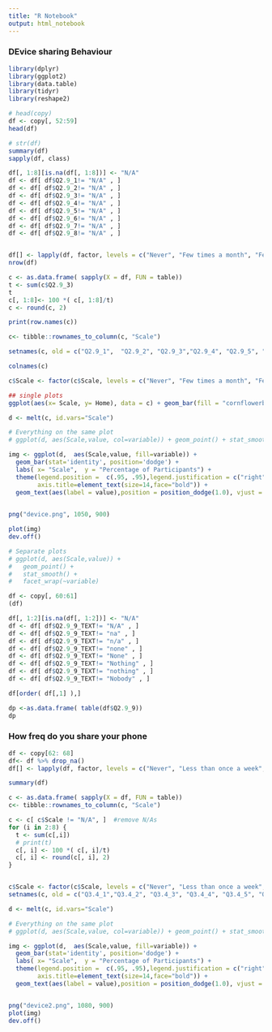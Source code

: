 ```yaml
---
title: "R Notebook"
output: html_notebook
---
```

### DEvice sharing Behaviour

```r
library(dplyr)
library(ggplot2)
library(data.table)
library(tidyr)
library(reshape2)
```

```r
# head(copy)
df <- copy[, 52:59]
head(df)

```

```r
# str(df)
summary(df)
sapply(df, class)

```

```r
df[, 1:8][is.na(df[, 1:8])] <- "N/A"
df <- df[ df$Q2.9_1!= "N/A" , ]
df <- df[ df$Q2.9_2!= "N/A" , ]
df <- df[ df$Q2.9_3!= "N/A" , ]
df <- df[ df$Q2.9_4!= "N/A" , ]
df <- df[ df$Q2.9_5!= "N/A" , ]
df <- df[ df$Q2.9_6!= "N/A" , ]
df <- df[ df$Q2.9_7!= "N/A" , ]
df <- df[ df$Q2.9_8!= "N/A" , ]


df[] <- lapply(df, factor, levels = c("Never", "Few times a month", "Few times a week", "Once a day", "Few times a day")) 
nrow(df)

c <- as.data.frame( sapply(X = df, FUN = table))
t <- sum(c$Q2.9_3)
t
c[, 1:8]<- 100 *( c[, 1:8]/t)
c <- round(c, 2)
```

```r
print(row.names(c))

c<- tibble::rownames_to_column(c, "Scale")

setnames(c, old = c("Q2.9_1",  "Q2.9_2", "Q2.9_3","Q2.9_4", "Q2.9_5", "Q2.9_6", "Q2.9_7", "Q2.9_8"), new = c('Home', 'Meetings', "Classes", "Seminars and presentations", "Cafeterias and restaurants", "Social gatherings", "Stores and markets", "Public transport" ))

colnames(c)

c$Scale <- factor(c$Scale, levels = c("Never", "Few times a month", "Few times a week", "Once a day", "Few times a day"), ordered = TRUE)
```

```r
## single plots
ggplot(aes(x= Scale, y= Home), data = c) + geom_bar(fill = "cornflowerblue",color="black",stat = 'identity' , position='dodge' ) +  labs(x = "Scale Points",  y = "Percentage of Participants") + theme(axis.text.x = element_text(face = "bold", color = "#993333", size = 9, angle = 15)) + geom_text(aes(label = Home ), position = position_dodge(0.9),vjust = 1.5)

```


```r
d <- melt(c, id.vars="Scale")

# Everything on the same plot
# ggplot(d, aes(Scale,value, col=variable)) + geom_point() + stat_smooth() 

img <- ggplot(d,  aes(Scale,value, fill=variable)) +
  geom_bar(stat='identity', position='dodge') +  
  labs( x= "Scale",  y = "Percentage of Participants") + 
  theme(legend.position =  c(.95, .95),legend.justification = c("right", "top"), legend.text = element_text(size = 20), axis.text.x = element_text(face = "bold", size = 20, angle = 15), axis.title.y = element_text(size = 20, angle = 90), axis.text=element_text(size=15),
        axis.title=element_text(size=14,face="bold")) + 
  geom_text(aes(label = value),position = position_dodge(1.0), vjust = 0, size= 5.5)
   

png("device.png", 1050, 900)

plot(img)
dev.off()

# Separate plots
# ggplot(d, aes(Scale,value)) + 
#   geom_point() + 
#   stat_smooth() +
#   facet_wrap(~variable)
```

```r
df <- copy[, 60:61]
(df)

df[, 1:2][is.na(df[, 1:2])] <- "N/A"
df <- df[ df$Q2.9_9_TEXT!= "N/A" , ]
df <- df[ df$Q2.9_9_TEXT!= "na" , ]
df <- df[ df$Q2.9_9_TEXT!= "n/a" , ]
df <- df[ df$Q2.9_9_TEXT!= "none" , ]
df <- df[ df$Q2.9_9_TEXT!= "None" , ]
df <- df[ df$Q2.9_9_TEXT!= "Nothing" , ]
df <- df[ df$Q2.9_9_TEXT!= "nothing" , ]
df <- df[ df$Q2.9_9_TEXT!= "Nobody" , ]

df[order( df[,1] ),]

dp <-as.data.frame( table(df$Q2.9_9))
dp
```



### How freq do you share your phone 
```r
df <- copy[62: 68]
df<- df %>% drop_na()
df[] <- lapply(df, factor, levels = c("Never", "Less than once a week", "Few times a week", "Multiple times a week", "Once a day", "Few times a day", "Multiple times a day", "N/A")) 

summary(df)
```

```r
c <- as.data.frame( sapply(X = df, FUN = table))
c<- tibble::rownames_to_column(c, "Scale")

c <- c[ c$Scale != "N/A", ]  #remove N/As
for (i in 2:8) {
  t <- sum(c[,i])
  # print(t)
  c[, i] <- 100 *( c[, i]/t)
  c[, i] <- round(c[, i], 2)
}


c$Scale <- factor(c$Scale, levels = c("Never", "Less than once a week", "Few times a week", "Multiple times a week", "Once a day", "Few times a day", "Multiple times a day", "N/A"), ordered = TRUE)
setnames(c, old = c("Q3.4_1","Q3.4_2", "Q3.4_3", "Q3.4_4", "Q3.4_5", "Q3.4_6", "Q3.4_7"), new = c('Spouse', 'Siblings', "Parents", "Children older than 13", "Friends", "Colleagues", "Strangers"))

d <- melt(c, id.vars="Scale")

# Everything on the same plot
# ggplot(d, aes(Scale,value, col=variable)) + geom_point() + stat_smooth() 
```


```r
img <- ggplot(d,  aes(Scale,value, fill=variable)) +
  geom_bar(stat='identity', position='dodge') +  
  labs( x= "Scale",  y = "Percentage of Participants") + 
  theme(legend.position =  c(.95, .95),legend.justification = c("right", "top"), legend.text = element_text(size = 20), axis.text.x = element_text(face = "bold", size = 20, angle = 15), axis.title.y = element_text(size = 20, angle = 90), axis.text=element_text(size=15),
        axis.title=element_text(size=14,face="bold")) + 
  geom_text(aes(label = value),position = position_dodge(1.0), vjust = 0, size= 5.5)


png("device2.png", 1080, 900)
plot(img)
dev.off()
```
